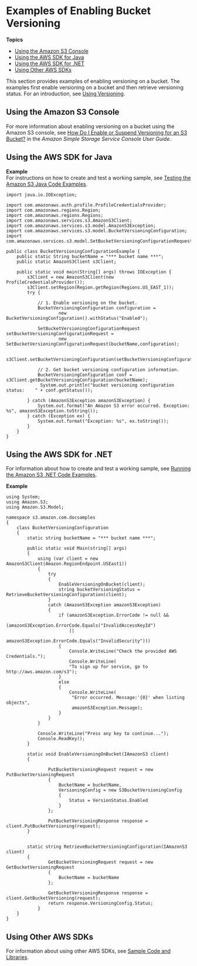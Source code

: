 # Examples of Enabling Bucket Versioning<a name="manage-versioning-examples"></a>

**Topics**
+ [Using the Amazon S3 Console](#manage-versioning-examples-console)
+ [Using the AWS SDK for Java](#manage-versioning-examples-java)
+ [Using the AWS SDK for \.NET](#manage-versioning-examples-dotnet)
+ [Using Other AWS SDKs](#manage-versioning-examples-sdks)

 This section provides examples of enabling versioning on a bucket\. The examples first enable versioning on a bucket and then retrieve versioning status\. For an introduction, see [Using Versioning](Versioning.mdx)\.

## Using the Amazon S3 Console<a name="manage-versioning-examples-console"></a>

For more information about enabling versioning on a bucket using the Amazon S3 console, see [ How Do I Enable or Suspend Versioning for an S3 Bucket?](https://docs.aws.amazon.com/AmazonS3/latest/user-guide/enable-versioning.html) in the *Amazon Simple Storage Service Console User Guide*\.

## Using the AWS SDK for Java<a name="manage-versioning-examples-java"></a>

**Example**  
For instructions on how to create and test a working sample, see [Testing the Amazon S3 Java Code Examples](UsingTheMPJavaAPI.mdx#TestingJavaSamples)\.   

```
import java.io.IOException;

import com.amazonaws.auth.profile.ProfileCredentialsProvider;
import com.amazonaws.regions.Region;
import com.amazonaws.regions.Regions;
import com.amazonaws.services.s3.AmazonS3Client;
import com.amazonaws.services.s3.model.AmazonS3Exception;
import com.amazonaws.services.s3.model.BucketVersioningConfiguration;
import com.amazonaws.services.s3.model.SetBucketVersioningConfigurationRequest;

public class BucketVersioningConfigurationExample {
    public static String bucketName = "*** bucket name ***"; 
    public static AmazonS3Client s3Client;

    public static void main(String[] args) throws IOException {
        s3Client = new AmazonS3Client(new ProfileCredentialsProvider());
        s3Client.setRegion(Region.getRegion(Regions.US_EAST_1));
        try {

            // 1. Enable versioning on the bucket.
        	BucketVersioningConfiguration configuration = 
        			new BucketVersioningConfiguration().withStatus("Enabled");
            
			SetBucketVersioningConfigurationRequest setBucketVersioningConfigurationRequest = 
					new SetBucketVersioningConfigurationRequest(bucketName,configuration);
			
			s3Client.setBucketVersioningConfiguration(setBucketVersioningConfigurationRequest);
			
			// 2. Get bucket versioning configuration information.
			BucketVersioningConfiguration conf = s3Client.getBucketVersioningConfiguration(bucketName);
			 System.out.println("bucket versioning configuration status:    " + conf.getStatus());

        } catch (AmazonS3Exception amazonS3Exception) {
            System.out.format("An Amazon S3 error occurred. Exception: %s", amazonS3Exception.toString());
        } catch (Exception ex) {
            System.out.format("Exception: %s", ex.toString());
        }        
    }
}
```

## Using the AWS SDK for \.NET<a name="manage-versioning-examples-dotnet"></a>

For information about how to create and test a working sample, see [Running the Amazon S3 \.NET Code Examples](UsingTheMPDotNetAPI.mdx#TestingDotNetApiSamples)\. 

**Example**  

```
using System;
using Amazon.S3;
using Amazon.S3.Model;

namespace s3.amazon.com.docsamples
{
    class BucketVersioningConfiguration
    {
        static string bucketName = "*** bucket name ***";

        public static void Main(string[] args)
        {
            using (var client = new AmazonS3Client(Amazon.RegionEndpoint.USEast1))
            {
                try
                {
                    EnableVersioningOnBucket(client);
                    string bucketVersioningStatus = RetrieveBucketVersioningConfiguration(client);
                }
                catch (AmazonS3Exception amazonS3Exception)
                {
                    if (amazonS3Exception.ErrorCode != null &&
                        (amazonS3Exception.ErrorCode.Equals("InvalidAccessKeyId")
                        ||
                        amazonS3Exception.ErrorCode.Equals("InvalidSecurity")))
                    {
                        Console.WriteLine("Check the provided AWS Credentials.");
                        Console.WriteLine(
                        "To sign up for service, go to http://aws.amazon.com/s3");
                    }
                    else
                    {
                        Console.WriteLine(
                         "Error occurred. Message:'{0}' when listing objects",
                         amazonS3Exception.Message);
                    }
                }
            }

            Console.WriteLine("Press any key to continue...");
            Console.ReadKey();
        }

        static void EnableVersioningOnBucket(IAmazonS3 client)
        {

                PutBucketVersioningRequest request = new PutBucketVersioningRequest
                {
                    BucketName = bucketName,
                    VersioningConfig = new S3BucketVersioningConfig 
                    {
                        Status = VersionStatus.Enabled
                    }
                };

                PutBucketVersioningResponse response = client.PutBucketVersioning(request);
        }


        static string RetrieveBucketVersioningConfiguration(IAmazonS3 client)
        {
                GetBucketVersioningRequest request = new GetBucketVersioningRequest
                {
                    BucketName = bucketName
                };
 
                GetBucketVersioningResponse response = client.GetBucketVersioning(request);
                return response.VersioningConfig.Status;
            }
    }
}
```

## Using Other AWS SDKs<a name="manage-versioning-examples-sdks"></a>

For information about using other AWS SDKs, see [Sample Code and Libraries](https://aws.amazon.com/code/)\. 